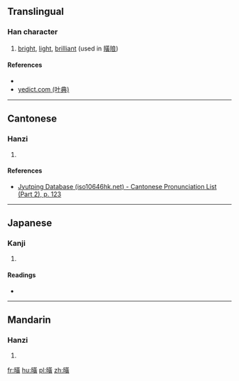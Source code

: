 ==Translingual==

===Han character===
{{Han char|rn=72|rad=日|as=12|sn=16|four=|canj=日廿中金 (ATLC)|ids=⿰[[日]][[黄]]}}

# [[bright]], [[light]], [[brilliant]] (used in [[曂㫰]])

====References====
* {{Han ref|kx=0500.060|dkj=14167|dj=0870.040|hdz=21535.060|uh=66C2|ud=26306}}
*[http://yedict.com/htm/66/66C2.htm yedict.com (叶典)]

----

==Cantonese==

===Hanzi===
{{yue-hanzi|jyut=[[wong6]]|y=wong6}}

# {{defn|lang=yue|sort=日12}}

====References====
*[http://www.iso10646hk.net/jp/document/download.jsp Jyutping Database (iso10646hk.net) - Cantonese Pronunciation List (Part 2), p. 123]

----

==Japanese==

===Kanji===
{{ja-kanji|grade=|rs=日12}}

# {{defn|lang=ja|sort=日12}}

====Readings====
* {{ja-readings|on=[[こう]] (kō), [[おう]] (ō)|kun=[[あきらか]] (akiraka)}}

----

==Mandarin==

===Hanzi===
{{cmn-hanzi|pin=[[huàng]] ([[huang4]])|wg=huang<sup>4</sup>}}

# {{defn|lang=cmn|sort=日12}}

[[fr:曂]]
[[hu:曂]]
[[pl:曂]]
[[zh:曂]]